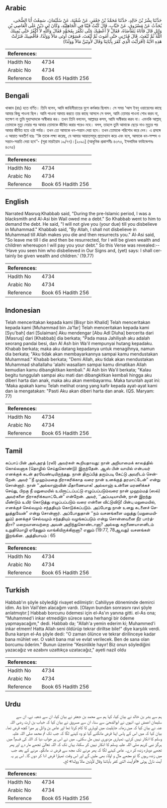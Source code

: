## Arabic


<div dir="rtl" lang="ar" style={{fontSize:'larger',backgroundColor:'#f8f9fa',padding:20}}>
حَدَّثَنَا بِشْرُ بْنُ خَالِدٍ، حَدَّثَنَا مُحَمَّدُ بْنُ جَعْفَرٍ، عَنْ شُعْبَةَ، عَنْ سُلَيْمَانَ، سَمِعْتُ أَبَا الضُّحَى، يُحَدِّثُ عَنْ مَسْرُوقٍ، عَنْ خَبَّابٍ، قَالَ كُنْتُ قَيْنًا فِي الْجَاهِلِيَّةِ، وَكَانَ لِي دَيْنٌ عَلَى الْعَاصِي بْنِ وَائِلٍ قَالَ فَأَتَاهُ يَتَقَاضَاهُ، فَقَالَ لاَ أُعْطِيكَ حَتَّى تَكْفُرَ بِمُحَمَّدٍ فَقَالَ وَاللَّهِ لاَ أَكْفُرُ حَتَّى يُمِيتَكَ اللَّهُ ثُمَّ تُبْعَثَ‏.‏ قَالَ فَذَرْنِي حَتَّى أَمُوتَ ثُمَّ أُبْعَثَ، فَسَوْفَ أُوتَى مَالاً وَوَلَدًا، فَأَقْضِيكَ فَنَزَلَتْ هَذِهِ الآيَةُ ‏(‏أَفَرَأَيْتَ الَّذِي كَفَرَ بِآيَاتِنَا وَقَالَ لأُوتَيَنَّ مَالاً وَوَلَدًا‏)‏
</div>
<div style={{backgroundColor:'#f8f9fa',padding:20, marginBottom: 10}}><table> <thead> <tr> <th>References:</th> <th></th> </tr> </thead> <tbody><tr><td>Hadith No</td><td>4734</td></tr><tr><td>Arabic No</td><td>4734</td></tr><tr><td>Reference</td><td>Book 65 Hadith 256</td></tr></tbody></table></div>

## Bengali


<div dir="ltr" lang="bn" style={{fontSize:'larger',backgroundColor:'#f8f9fa',padding:20}}>
খাব্বাব (রাঃ) হতে বর্ণিত। তিনি বলেন, আমি জাহিলীয়াতের যুগে কর্মকার ছিলাম। সে সময় ‘আস ইবনু ওয়ায়েলের কাছে আমার কিছু পাওনা ছিল। আমি পাওনা আদায় করতে তার কাছে আসলে সে বলল, আমি তোমার পাওনা শোধ করব না, যতক্ষণ না তুমি মুহাম্মাদকে অস্বীকার কর। তখন তিনি বললেন, আল্লাহর কসম, আমি অস্বীকার করব না। এমনকি আল্লাহ্ তোমাকে মৃত্যু দেয়ার পর আবার তোমাকে জীবিত করার পরেও নহে। বলল, তাহলে তুমি আমাকে ছেড়ে দাও মৃত্যুর পর আবার জীবিত হয়ে ওঠা পর্যন্ত। তখন তো আমাকে ধন-সন্তান দেয়া হবে। তখন তোমাকে পরিশোধ করে দেব। এ প্রসঙ্গে এ আয়াত অবতীর্ণ হয়ঃ ‘‘কি তাকে লক্ষ্য করেছ, যে আমার আয়াতসমূহ প্রত্যাখ্যান করে এবং বলে, আমাকে ধন-সম্পদ ও সন্তান-সন্ততি দেয়া হবে’’- (সূরা মারইয়াম ১৯/৭৭)।[২০৯১] (আধুনিক প্রকাশনীঃ ৪৩৭৩, ইসলামিক ফাউন্ডেশনঃ ৪৩৭৫)
</div>
<div style={{backgroundColor:'#f8f9fa',padding:20, marginBottom: 10}}><table> <thead> <tr> <th>References:</th> <th></th> </tr> </thead> <tbody><tr><td>Hadith No</td><td>4734</td></tr><tr><td>Arabic No</td><td>4734</td></tr><tr><td>Reference</td><td>Book 65 Hadith 256</td></tr></tbody></table></div>

## English


<div dir="ltr" lang="en" style={{fontSize:'larger',backgroundColor:'#f8f9fa',padding:20}}>
Narrated Masruq:Khabbab said, "During the pre-lslamic period, I was a blacksmith and Al-Asi bin Wail owed me a debt." So Khabbab went to him to demand the debt. He said, "I will not give you (your due) till you disbelieve in Muhammad." Khabbab said, "By Allah, I shall not disbelieve in Muhammad till Allah makes you die and then resurrects you." Al-Asi said, "So leave me till I die and then be resurrected, for I will be given wealth and children whereupon I will pay you your debt." So this Verse was revealed:-- 'Have you seen him who disbelieved in Our Signs and, (yet) says: I shall certainly be given wealth and children.' (19.77)
</div>
<div style={{backgroundColor:'#f8f9fa',padding:20, marginBottom: 10}}><table> <thead> <tr> <th>References:</th> <th></th> </tr> </thead> <tbody><tr><td>Hadith No</td><td>4734</td></tr><tr><td>Arabic No</td><td>4734</td></tr><tr><td>Reference</td><td>Book 65 Hadith 256</td></tr></tbody></table></div>

## Indonesian


<div dir="ltr" lang="id" style={{fontSize:'larger',backgroundColor:'#f8f9fa',padding:20}}>
Telah menceritakan kepada kami [Bisyr bin Khalid] Telah menceritakan kepada kami [Muhammad bin Ja'far] Telah menceritakan kepada kami [Syu'bah] dari [Sulaiman] Aku mendengar [Abu Adl Dluha] bercerita dari [Masruq] dari [Khabbab] dia berkata; "Pada masa Jahiliyah aku adalah seorang pandai besi, dan Al Ash bin Wa'il mempunyai hutang kepadaku. Khabab berkata; maka aku datang kepadanya untuk menagihnya, namun dia berkata; "Aku tidak akan membayarkannya sampai kamu mendustakan Muhammad." Khabab berkata; "Demi Allah, aku tidak akan mendustakan Muhammad shallallahu 'alaihi wasallam sampai kamu dimatikan Allah kemudian kamu dibangkitkan kembali." Al Ash bin Wa'il berkata; "Kalau begitu tunggulah sampai aku mati dan dibangkitkan kembali hingga aku diberi harta dan anak, maka aku akan membayarmu. Maka turunlah ayat ini: 'Maka apakah kamu Telah melihat orang yang kafir kepada ayat-ayat kami dan ia mengatakan: "Pasti Aku akan diberi harta dan anak. (QS. Maryam: 77)
</div>
<div style={{backgroundColor:'#f8f9fa',padding:20, marginBottom: 10}}><table> <thead> <tr> <th>References:</th> <th></th> </tr> </thead> <tbody><tr><td>Hadith No</td><td>4734</td></tr><tr><td>Arabic No</td><td>4734</td></tr><tr><td>Reference</td><td>Book 65 Hadith 256</td></tr></tbody></table></div>

## Tamil


<div dir="ltr" lang="ta" style={{fontSize:'larger',backgroundColor:'#f8f9fa',padding:20}}>
கப்பாப் பின் அல்அரத் (ரலி) அவர்கள் கூறியதாவது: நான் அறியாமைக் காலத்தில் கொல்லனாக (தொழில் செய்துகொண்டு) இருந்தேன். ஆஸ் பின் வாயில் என்பவர் எனக்குக் கடன் தரவேண்டியிருந்தது. நான் திருப்பித் தரும்படி கேட்டு அவரிடம் சென்றேன். அவர் ‘‘நீ முஹம்மதை நிராகரிக்காத வரை நான் உனக்குத் தரமாட்டேன்” என்று சொன்னார். நான் ‘‘அல்லாஹ்வின் மீதாணையாக! அல்லாஹ் உன்னை மரணிக்கச் செய்து, பிறகு நீ மறுமையில் உயிரூட்டப்பட்டு எழுப்பப்படும்வரை நான் முஹம்மத் (ஸல்) அவர்களை நிராகரிக்கமாட்டேன்” என்றேன். அவர், ‘‘அப்படியாயின், நான் இறந்து மீண்டும் உயிர் கொடுத்து எழுப்பப்படும் வரை என்னை விட்டுவிடு! பின்பு மறுமையில், எனக்குச் செல்வமும் சந்ததியும் கொடுக்கப்படும். அப்போது நான் உனது கடனைச் செலுத்துவேன்” என்று சொன்னார். அப்போதுதான் ‘‘நம் வசனங்களை மறுத்து (மறுமையிலும்) தனக்குச் செல்வமும் சந்ததியும் வழங்கப்படும் என்று சொன்னவனை நீர் பார்த்தீரா? மறைவானவற்றை அவன் அறிந்துகொண்டானா? அல்லது கருணையாளனிடம் உறுதிமொழி ஏதேனும் வாங்கியிருக்கிறானா? எனும் (19:77, 78ஆவது) வசனங்கள் இறங்கின. அத்தியாயம் : 65
</div>
<div style={{backgroundColor:'#f8f9fa',padding:20, marginBottom: 10}}><table> <thead> <tr> <th>References:</th> <th></th> </tr> </thead> <tbody><tr><td>Hadith No</td><td>4734</td></tr><tr><td>Arabic No</td><td>4734</td></tr><tr><td>Reference</td><td>Book 65 Hadith 256</td></tr></tbody></table></div>

## Turkish


<div dir="ltr" lang="tr" style={{fontSize:'larger',backgroundColor:'#f8f9fa',padding:20}}>
Habbab'ın şöyle söylediği rivayet edilmiştir: Cahiliyye döneminde demirci idim. As bin Vail'den alacağım vardı. [Olayın bundan sonrasını ravi şöyle anlatmıştır:] Habbab borcunu ödemesi için el-As'ın yanına gitti. el-As ona; "Muhammed'i inkar etmediğin sürece sana herhangi bir ödeme yapmayacağım," dedi. Habbab da; "Allah'a yemin ederim ki; Muhammed'i inkar etmem! Hatta Allah seni öldürüp tekrar diriltse bile!" diye karşılık verdi. Buna karşın el-As şöyle dedi: "O zaman ölünce ve tekrar dirilinceye kadar bana mühlet ver. O vakit bana mal ve evlat verilecek. Ben de sana olan borcumu öderim." Bunun üzerine "Kesinlikle hayır! Biz onun söylediğini yazacağız ve azabını uzattıkça uzatacağız," ayeti nazil oldu
</div>
<div style={{backgroundColor:'#f8f9fa',padding:20, marginBottom: 10}}><table> <thead> <tr> <th>References:</th> <th></th> </tr> </thead> <tbody><tr><td>Hadith No</td><td>4734</td></tr><tr><td>Arabic No</td><td>4734</td></tr><tr><td>Reference</td><td>Book 65 Hadith 256</td></tr></tbody></table></div>

## Urdu


<div dir="rtl" lang="ur" style={{fontSize:'larger',backgroundColor:'#f8f9fa',padding:20}}>
ہم سے بشر بن خالد نے بیان کیا، کہا ہم سے محمد بن جعفر نے بیان کیا، ان سے شعبہ نے، ان سے سلیمان اعمش نے، انہوں نے ابوالضحیٰ سے سنا، ان سے مسروق نے بیان کیا کہ خباب بن ارت رضی اللہ عنہ نے بیان کیا کہ میں زمانہ جاہلیت میں لوہاری کا کام کرتا تھا اور عاص بن وائل پر میرا کچھ قرض تھا۔ بیان کیا کہ میں اس کے پاس اپنا قرض مانگنے گیا تو وہ کہنے لگا کہ جب تک تم محمد صلی اللہ علیہ وسلم کا انکار نہیں کرتے، تمہاری مزدوری نہیں مل سکتی۔ میں نے اس پر جواب دیا کہ اللہ کی قسم! میں ہرگز نبی کریم صلی اللہ علیہ وسلم کا انکار نہیں کر سکتا، یہاں تک کہ اللہ تعالیٰ تجھے مار دے اور پھر تجھے دوبارہ زندہ کر دے۔ عاص کہنے لگا کہ پھر مرنے تک مجھ سے قرض نہ مانگو۔ مرنے کے بعد جب میں زندہ رہوں گا تو مجھے مال و اولاد بھی ملیں گے اور اس وقت تمہارا قرض ادا کر دوں گا۔ اس پر یہ آیت نازل ہوئی «أفرأيت الذي كفر بآياتنا وقال لأوتين مالا وولدا‏» لخ۔
</div>
<div style={{backgroundColor:'#f8f9fa',padding:20, marginBottom: 10}}><table> <thead> <tr> <th>References:</th> <th></th> </tr> </thead> <tbody><tr><td>Hadith No</td><td>4734</td></tr><tr><td>Arabic No</td><td>4734</td></tr><tr><td>Reference</td><td>Book 65 Hadith 256</td></tr></tbody></table></div>